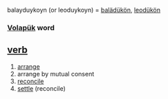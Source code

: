 balayduykoyn (or leoduykoyn) = [[balädükön]], [[leodükön]] 
=== [[Volapük]] word === 
== [[verb]] == 
# [[arrange]]
# arrange by mutual consent
# [[reconcile]] 
# [[settle]] (reconcile)